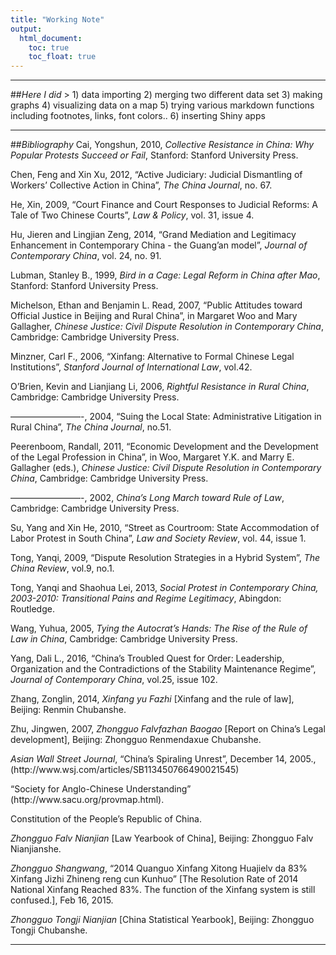 ```yaml
---
title: "Working Note"
output:
  html_document:
    toc: true
    toc_float: true
---
```


***

##*Here I did*
> 1) data importing
2) merging two different data set
3) making graphs
4) visualizing data on a map
5) trying various markdown functions including footnotes, links, font colors..
6) inserting Shiny apps

***

##*Bibliography*
Cai, Yongshun, 2010, *Collective Resistance in China: Why Popular Protests Succeed or Fail*, Stanford: Stanford University Press.

Chen, Feng and Xin Xu, 2012, "Active Judiciary: Judicial Dismantling of Workers' Collective Action in China", *The China Journal*, no. 67.

He, Xin, 2009, "Court Finance and Court Responses to Judicial Reforms: A Tale of Two Chinese Courts", *Law & Policy*, vol. 31, issue 4.

Hu, Jieren and Lingjian Zeng, 2014, "Grand Mediation and Legitimacy Enhancement in Contemporary China - the Guang'an model", *Journal of Contemporary China*, vol. 24, no. 91.

Lubman, Stanley B., 1999, *Bird in a Cage: Legal Reform in China after Mao*, Stanford: Stanford University Press.

Michelson, Ethan and Benjamin L. Read, 2007, "Public Attitudes toward Official Justice in Beijing and Rural China", in Margaret Woo and Mary Gallagher, *Chinese Justice: Civil Dispute Resolution in Contemporary China*, Cambridge: Cambridge University Press.

Minzner, Carl F., 2006, "Xinfang: Alternative to Formal Chinese Legal Institutions", *Stanford Journal of International Law*, vol.42.

O'Brien, Kevin and Lianjiang Li, 2006, *Rightful Resistance in Rural China*, Cambridge: Cambridge University Press.

-------------------------, 2004, "Suing the Local State: Administrative Litigation in Rural China", *The China Journal*, no.51.

Peerenboom, Randall, 2011, "Economic Development and the Development of the Legal Profession in China", in Woo, Margaret Y.K. and Marry E. Gallagher (eds.), *Chinese Justice: Civil Dispute Resolution in Contemporary China*, Cambridge: Cambridge University Press.

-------------------------, 2002, *China's Long March toward Rule of Law*, Cambridge: Cambridge University Press.

Su, Yang and Xin He, 2010, "Street as Courtroom: State Accommodation of Labor Protest in South China", *Law and Society Review*, vol. 44, issue 1.

Tong, Yanqi, 2009, "Dispute Resolution Strategies in a Hybrid System", *The China Review*, vol.9, no.1.

Tong, Yanqi and Shaohua Lei, 2013, *Social Protest in Contemporary China, 2003-2010: Transitional Pains and Regime Legitimacy*, Abingdon: Routledge.

Wang, Yuhua, 2005, *Tying the Autocrat's Hands: The Rise of the Rule of Law in China*, Cambridge: Cambridge University Press.

Yang, Dali L., 2016, “China’s Troubled Quest for Order: Leadership, Organization and the Contradictions of the Stability Maintenance Regime”, *Journal of Contemporary China*, vol.25, issue 102.

Zhang, Zonglin, 2014, *Xinfang yu Fazhi* [Xinfang and the rule of law], Beijing: Renmin Chubanshe.

Zhu, Jingwen, 2007, *Zhongguo Falvfazhan Baogao* [Report on China's Legal development], Beijing: Zhongguo Renmendaxue Chubanshe.

*Asian Wall Street Journal*, "China's Spiraling Unrest", December 14, 2005.,(http://www.wsj.com/articles/SB113450766490021545)

"Society for Anglo-Chinese Understanding" (http://www.sacu.org/provmap.html).

Constitution of the People's Republic of China.

*Zhongguo Falv Nianjian* [Law Yearbook of China], Beijing: Zhongguo Falv Nianjianshe.

*Zhongguo Shangwang*, “2014 Quanguo Xinfang Xitong Huajielv da 83% Xinfang Jizhi Zhineng reng cun Kunhuo” [The Resolution Rate of 2014 National Xinfang Reached 83%. The function of the Xinfang system is still confused.], Feb 16, 2015.

*Zhongguo Tongji Nianjian* [China Statistical Yearbook], Beijing: Zhongguo Tongji Chubanshe.

---